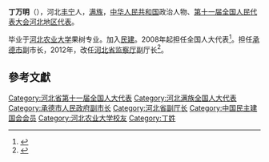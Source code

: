 '''丁万明'''（{{bd|1964年||}}），河北[[丰宁满族自治县|丰宁]]人，[[满族|满族]]，[[中华人民共和国|中华人民共和国]]政治人物、[[第十一届全国人民代表大会代表名单|第十一届全国人民代表大会河北地区代表]]。

毕业于[[河北农业大学|河北农业大学]]果树专业。加入[[民建|民建]]。2008年起担任全国人大代表<ref>{{cite news|title=全国人大代表信息-丁万明|url=http://210.82.31.1:8084/delegate/viewDelegate.action?dbid=110104|accessdate=2013-04-05|newspaper=全国人大网|archive-url=https://web.archive.org/web/20140529085356/http://www.npc.gov.cn/delegate/viewDelegate.action?dbid=110104|archive-date=2014-05-29|dead-url=yes}}</ref>。担任[[承德市|承德市]]副市长，2012年，改任[[河北省监察厅|河北省监察厅]]副厅长<ref>{{cite news|title=河北任免丁万明、邓燕华、范红潮、王智、刘金凯等职务|url=http://biz.xinmin.cn/2012/09/28/16530237.html|accessdate=2014-01-06|newspaper=河北日报|archive-date=2014-01-06|archive-url=https://web.archive.org/web/20140106040213/http://biz.xinmin.cn/2012/09/28/16530237.html|dead-url=yes}}</ref>。

==參考文獻==
{{reflist}}

{{中华人民共和国官员小作品}}
[[Category:河北省第十一届全国人大代表|Category:河北省第十一届全国人大代表]]
[[Category:河北满族全国人大代表|Category:河北满族全国人大代表]]
[[Category:承德市人民政府副市长|Category:承德市人民政府副市长]]
[[Category:河北省副厅长|Category:河北省副厅长]]
[[Category:中国民主建国会会员|Category:中国民主建国会会员]]
[[Category:河北农业大学校友|Category:河北农业大学校友]]
[[Category:丁姓|Category:丁姓]]